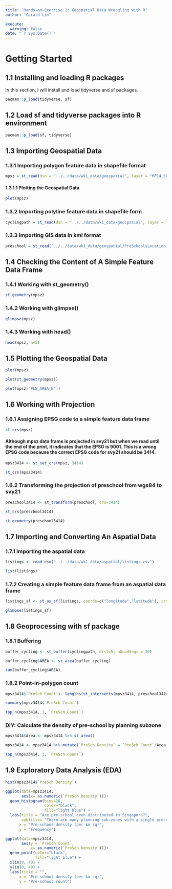 ```yaml
---
title: "Hands-on-Exercise 1: Geospatial Data Wrangling with R"
author: "Gerald Lim"

execute:
  warning: false
date: "`r Sys.Date()`"
---
```


# Getting Started

## 1.1 Installing and loading R packages

In this section, I will install and load tidyverse and sf packages.

```r
pacman::p_load(tidyverse, sf)
```

## 1.2 Load sf and tidyverse packages into R environment

```r
pacman::p_load(sf, tidyverse)
```

## 1.3 Importing Geospatial Data

### 1.3.1 Importing polygon feature data in shapefile format

```r
mpsz = st_read(dsn = "../../data/wk1_data/geospatial", layer = "MP14_SUBZONE_WEB_PL")
```

#### 1.3.1.1 Plotting the Geospatial Data

```r
plot(mpsz)
```

### 1.3.2 Importing polyline feature data in shapefile form

```r
cyclingpath = st_read(dsn = "../../data/wk1_data/geospatial", layer = "CyclingPathGazette")
```

### 1.3.3 Importing GIS data in kml format

```r
preschool = st_read("../../data/wk1_data/geospatial/PreSchoolsLocation.kml")
```

## **1.4 Checking the Content of A Simple Feature Data Frame**

### 1.4.1 Working with st_geometry()

```r
st_geometry(mpsz)
```

### 1.4.2 Working with glimpse()

```r
glimpse(mpsz)
```

### 1.4.3 Working with head()

```r
head(mpsz, n=5)
```

## 1.5 Plotting the Geospatial Data

```r
plot(mpsz)

plot(st_geometry(mpsz))

plot(mpsz["PLN_AREA_N"])
```

## **1.6 Working with Projection**

### **1.6.1 Assigning EPSG code to a simple feature data frame**

```r
st_crs(mpsz)
```

#### Although mpsz data frame is projected in svy21 but when we read until the end of the print, it indicates that the EPSG is 9001. This is a wrong EPSG code because the correct EPSG code for svy21 should be 3414.

```r
mpsz3414 <- st_set_crs(mpsz, 3414)

st_crs(mpsz3414)
```

### 1.6.2 Transforming the projection of preschool from wgs84 to svy21

```r
preschool3414 <- st_transform(preschool, crs=3414)

st_crs(preschool3414)

st_geometry(preschool3414)
```

## 1.7 Importing and Converting An Aspatial Data

### 1.7.1 Importing the aspatial data

```r
listings <- read_csv("../../data/wk1_data/aspatial/listings.csv")

list(listings)
```

### 1.7.2 Creating a simple feature data frame from an aspatial data frame

```r
listings_sf <- st_as_sf(listings, coords=c("longitude","latitude"), crs=4326) %>% st_transform(crs=3414)

glimpse(listings_sf)
```

## 1.8 Geoprocessing with sf package

### 1.8.1 Buffering

```r
buffer_cycling <- st_buffer(cyclingpath, dist=5, nQuadSegs = 30)

buffer_cycling$AREA <- st_area(buffer_cycling)

sum(buffer_cycling$AREA)
```

### 1.8.2 Point-in-polygon count

```r
mpsz3414$`PreSch Count`<- lengths(st_intersects(mpsz3414, preschool3414))

summary(mpsz3414$`PreSch Count`)

top_n(mpsz3414, 1, `PreSch Count`)

```

### DIY: Calculate the density of pre-school by planning subzone

```r
mpsz3414$Area <- mpsz3414 %>% st_area()

mpsz3414 <- mpsz3414 %>% mutate(`PreSch Density` = `PreSch Count`/Area * 1000000)

top_n(mpsz3414, 1, `PreSch Count`)
```

## 1.9 Exploratory Data Analysis (EDA)

```r
hist(mpsz3414$`PreSch Density`)

ggplot(data=mpsz3414, 
       aes(x= as.numeric(`PreSch Density`)))+
  geom_histogram(bins=20, 
                 color="black", 
                 fill="light blue") +
  labs(title = "Are pre-school even distributed in Singapore?",
       subtitle= "There are many planning sub-zones with a single pre-school, on the other hand, \nthere are two planning sub-zones with at least 20 pre-schools",
      x = "Pre-school density (per km sq)",
      y = "Frequency")

ggplot(data=mpsz3414, 
       aes(y = `PreSch Count`, 
           x= as.numeric(`PreSch Density`)))+
  geom_point(color="black", 
             fill="light blue") +
  xlim(0, 40) +
  ylim(0, 40) +
  labs(title = "",
      x = "Pre-school density (per km sq)",
      y = "Pre-school count")
```
